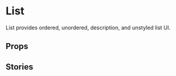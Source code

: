 
# List

List provides ordered, unordered, description, and unstyled list UI.

<Canvas>
  <Story id="components-list--default" />
</Canvas>

## Props

<ArgsTable />

<ThemeTable componentThemeReducer={theme} />

## Stories

<Canvas>
  <Story id="components-list--ordered-list" />
</Canvas>

<Canvas>
  <Story id="components-list--description-list" />
</Canvas>

<Canvas>
  <Story id="components-list--unstyled-list" />
</Canvas>

<Canvas>
  <Story id="components-list--action-list" />
</Canvas>
